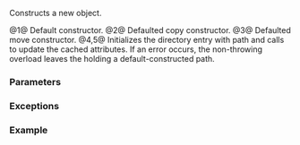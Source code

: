 {{cpp/filesystem/directory_entry/title|directory_entry}}
{{cpp/filesystem/directory_entry/navbar}}
{{dcl begin}}
{{dcl|since=c++17|num=1|1=
directory_entry() noexcept = default;
}}
{{dcl|since=c++17|num=2|1=
directory_entry( const directory_entry&amp; ) = default;
}}
{{dcl|since=c++17|num=3|1=
directory_entry( directory_entry&amp;&amp; ) noexcept = default;
}}
{{dcl|since=c++17|num=4|1=
explicit directory_entry( const std::filesystem::path&amp; p );
}}
{{dcl|since=c++17|num=5|1=
directory_entry( const std::filesystem::path&amp; p, std::error_code&amp; ec );
}}
{{dcl end}}

Constructs a new {{tt|directory_entry}} object.

@1@ Default constructor.
@2@ Defaulted copy constructor.
@3@ Defaulted move constructor.
@4,5@ Initializes the directory entry with path {{c|p}} and calls {{ltt|cpp/filesystem/directory_entry/refresh|refresh}} to update the cached attributes. If an error occurs, the non-throwing overload leaves the {{tt|directory_entry}} holding a default-constructed path.

===Parameters===
{{par begin}}
{{par|p|path to the filesystem object to which the directory entry will refer}}
{{par|ec|out-parameter for error reporting in the non-throwing overload}}
{{par end}}

===Exceptions===
{{cpp/filesystem/error_handling|p|throw=1-4/5}}

===Example===
{{example}}

{{langlinks|de|es|fr|it|ja|pt|ru|zh}}